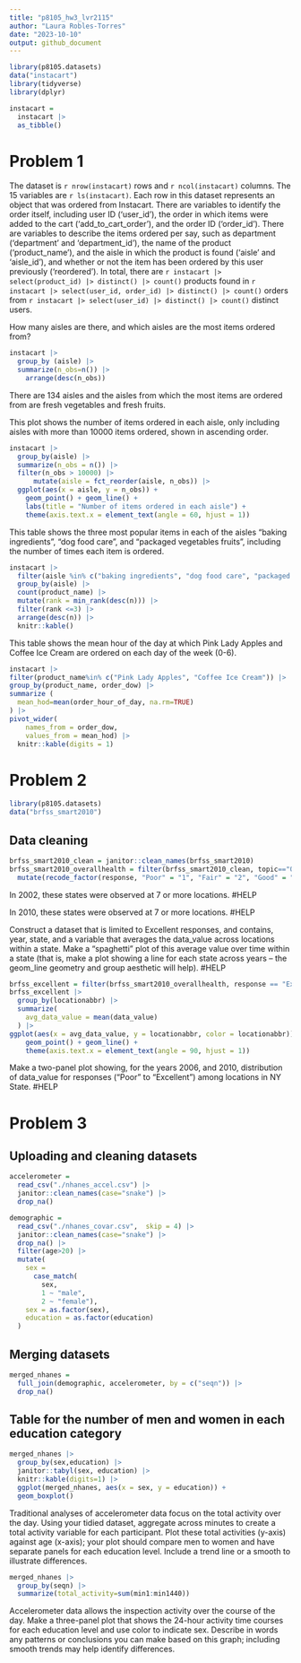 ```yaml
---
title: "p8105_hw3_lvr2115"
author: "Laura Robles-Torres"
date: "2023-10-10"
output: github_document
---
```

```r
library(p8105.datasets)
data("instacart")
library(tidyverse)
library(dplyr)
```


```r
instacart = 
  instacart |> 
  as_tibble()
```

# Problem 1

The dataset is `r nrow(instacart)` rows and `r ncol(instacart)` columns. The 15 variables are `r ls(instacart)`. Each row in this dataset represents an object that was ordered from Instacart. There are variables to identify the order itself, including user ID ('user_id'), the order in which items were added to the cart ('add_to_cart_order'), and the order ID ('order_id'). There are variables to describe the items ordered per say, such as department ('department' and 'department_id'), the name of the product ('product_name'), and the aisle in which the product is found ('aisle' and 'aisle_id'), and whether or not the item has been ordered by this user previously ('reordered').  In total, there are `r instacart |> select(product_id) |> distinct() |> count()` products found in `r instacart |> select(user_id, order_id) |> distinct() |> count()` orders from `r instacart |> select(user_id) |> distinct() |> count()` distinct users.

How many aisles are there, and which aisles are the most items ordered from?

```r
instacart |> 
  group_by (aisle) |>
  summarize(n_obs=n()) |>
    arrange(desc(n_obs))
```

There are 134 aisles and the aisles from which the most items are ordered from are fresh vegetables and fresh fruits.  

This plot shows the number of items ordered in each aisle, only including aisles with more than 10000 items ordered, shown in ascending order. 

```r
instacart |>
  group_by(aisle) |>
  summarize(n_obs = n()) |>
  filter(n_obs > 10000) |> 
      mutate(aisle = fct_reorder(aisle, n_obs)) |> 
  ggplot(aes(x = aisle, y = n_obs)) + 
    geom_point() + geom_line() + 
    labs(title = "Number of items ordered in each aisle") +
    theme(axis.text.x = element_text(angle = 60, hjust = 1))
```

This table shows the three most popular items in each of the aisles “baking ingredients”, “dog food care”, and “packaged vegetables fruits”, including the number of times each item is ordered.

```r
instacart |>
  filter(aisle %in% c("baking ingredients", "dog food care", "packaged vegetables fruits")) |>
  group_by(aisle) |>
  count(product_name) |>
  mutate(rank = min_rank(desc(n))) |> 
  filter(rank <=3) |> 
  arrange(desc(n)) |>
  knitr::kable()
```


This table shows the mean hour of the day at which Pink Lady Apples and Coffee Ice Cream are ordered on each day of the week (0-6). 

```r
instacart |>
filter(product_name%in% c("Pink Lady Apples", "Coffee Ice Cream")) |>
group_by(product_name, order_dow) |>
summarize (
  mean_hod=mean(order_hour_of_day, na.rm=TRUE)
) |>
pivot_wider(
    names_from = order_dow, 
    values_from = mean_hod) |>
  knitr::kable(digits = 1)
```

# Problem 2
```r
library(p8105.datasets)
data("brfss_smart2010")
```

## Data cleaning 
```r
brfss_smart2010_clean = janitor::clean_names(brfss_smart2010)
brfss_smart2010_overallhealth = filter(brfss_smart2010_clean, topic=="Overall Health" | response=="Excellent:Poor") |>
  mutate(recode_factor(response, "Poor" = "1", "Fair" = "2", "Good" = "3", "Very Good" = "4", "Very good" = "4", "Excellent" = "5"))
```

In 2002, these states were observed at 7 or more locations. #HELP

In 2010, these states were observed at 7 or more locations. #HELP 

Construct a dataset that is limited to Excellent responses, and contains, year, state, and a variable that averages the data_value across locations within a state. Make a “spaghetti” plot of this average value over time within a state (that is, make a plot showing a line for each state across years – the geom_line geometry and group aesthetic will help). #HELP

```r
brfss_excellent = filter(brfss_smart2010_overallhealth, response == "Excellent")
brfss_excellent |>
  group_by(locationabbr) |>
  summarize(
    avg_data_value = mean(data_value)
  ) |>
ggplot(aes(x = avg_data_value, y = locationabbr, color = locationabbr)) + 
    geom_point() + geom_line() +
    theme(axis.text.x = element_text(angle = 90, hjust = 1))
```

Make a two-panel plot showing, for the years 2006, and 2010, distribution of data_value for responses (“Poor” to “Excellent”) among locations in NY State. #HELP 

# Problem 3 

## Uploading and cleaning datasets
```r
accelerometer = 
  read_csv("./nhanes_accel.csv") |>
  janitor::clean_names(case="snake") |>
  drop_na() 
```

```r
demographic = 
  read_csv("./nhanes_covar.csv",  skip = 4) |> 
  janitor::clean_names(case="snake") |>
  drop_na() |>
  filter(age>20) |>
  mutate(
    sex = 
      case_match(
        sex, 
        1 ~ "male", 
        2 ~ "female"), 
    sex = as.factor(sex),
    education = as.factor(education)
  )
```

## Merging datasets
```r
merged_nhanes = 
  full_join(demographic, accelerometer, by = c("seqn")) |>
  drop_na()
```

## Table for the number of men and women in each education category
```r
merged_nhanes |>
  group_by(sex,education) |>
  janitor::tabyl(sex, education) |>
  knitr::kable(digits=1) |>
  ggplot(merged_nhanes, aes(x = sex, y = education)) + 
  geom_boxplot()
```

Traditional analyses of accelerometer data focus on the total activity over the day. Using your tidied dataset, aggregate across minutes to create a total activity variable for each participant. 
Plot these total activities (y-axis) against age (x-axis); your plot should compare men to women and have separate panels for each education level. Include a trend line or a smooth to illustrate differences. 

```r
merged_nhanes |>
  group_by(seqn) |>
  summarize(total_activity=sum(min1:min1440))
```

Accelerometer data allows the inspection activity over the course of the day. Make a three-panel plot that shows the 24-hour activity time courses for each education level and use color to indicate sex. Describe in words any patterns or conclusions you can make based on this graph; including smooth trends may help identify differences.

